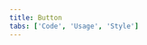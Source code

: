 ```yaml
---
title: Button
tabs: ['Code', 'Usage', 'Style']
---
```


<ComponentCode
    name="Primary button"
    component="button"
    variation="button--primary"
    hasReactVersion
    hasVueVersion="button--primary"
    >
</ComponentCode>
<ComponentCode
    name="Secondary button"
    component="button"
    variation="button--secondary"
    hasReactVersion
    hasVueVersion="button--secondary"
    >
</ComponentCode>
<ComponentCode
    name="Tertiary button"
    component="button"
    variation="button--tertiary"
    hasReactVersion
    hasVueVersion="button--tertiary"
    >
</ComponentCode>
<ComponentCode
    name="Ghost button"
    component="button"
    variation="button--ghost"
    hasReactVersion
    hasVueVersion="button--ghost"
    >
</ComponentCode>
<ComponentCode
    name="Danger button"
    component="button"
    variation="button--danger"
    hasReactVersion
    hasVueVersion="button--danger"
    >
</ComponentCode>
<ComponentCode
    name="Small primary button"
    component="button"
    variation="button--primary--small"
    hasReactVersion
    hasVueVersion="button--primary&knob-small=true"
    >
</ComponentCode>
<ComponentCode
    name="Small secondary button"
    component="button"
    variation="button--secondary--small"
    hasReactVersion
    hasVueVersion="button--secondary&knob-small=true"
    >
</ComponentCode>
<ComponentCode
    name="Small tertiary button"
    component="button"
    variation="button--tertiary--small"
    hasReactVersion
    hasVueVersion="button--tertiary&knob-small=true"
    >
</ComponentCode>
<ComponentCode
    name="Small ghost button"
    component="button"
    variation="button--ghost--small"
    hasReactVersion
    hasVueVersion="button--ghost&knob-small=true"
    >
</ComponentCode>
<ComponentCode
    name="Small danger button"
    component="button"
    variation="button--danger--small"
    hasReactVersion
    hasVueVersion="button--danger&knob-small=true"
    >
</ComponentCode>
<ComponentCode
    name="Button set"
    component="button"
    variation="button--set"
    hasReactVersion
    >
</ComponentCode>
<ComponentDocs component="button" ></ComponentDocs>
